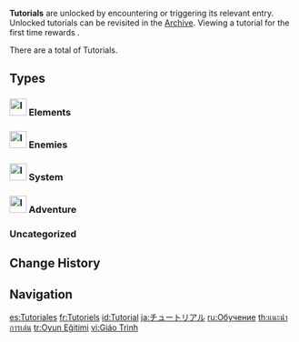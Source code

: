 {{CustomTabs
|tab1 = Overview
|tab2 = Elements
|tab3 = Enemies
|tab4 = System
|tab5 = Adventure
|tab6 = Uncategorized
}}
{{Terminology Infobox
|image        = Icon Tutorial.png
|type         = Game Systems
|type2        = Archive Categories
|group        = Menus
}}
'''Tutorials''' are unlocked by encountering or triggering its relevant entry. Unlocked tutorials can be revisited in the [[Archive]]. Viewing a tutorial for the first time rewards {{Item|Primogem|30|x=1}}.

There are a total of {{Category Total|Tutorials|not1=Event Tutorials|not2=Uncategorized Tutorials|uses=Template:Tutorial}} Tutorials.

==Types==
===[[File:Icon Tutorial Elements.png|30px]] Elements===
{{Main|Tutorial/Elements|l1=Element Tutorials}}
{{Tutorials by Category List|Elements Tutorials|header=There are '''%PAGES%''' tutorials that focus on [[element]]s and [[elemental reaction]]s:}}

===[[File:Icon Tutorial Monster.png|30px]] Enemies===
{{Main|Tutorial/Enemies|l1=Enemy Tutorials}}
{{Tutorials by Category List|Enemies Tutorials|header=There are '''%PAGES%''' tutorials that focus on [[enemies]], their behaviours, ways of beating them, and their background:}}

===[[File:Icon Tutorial Important.png|30px]] System===
{{Main|Tutorial/System|l1=System Tutorials}}
{{Tutorials by Category List|System Tutorials|header=There are '''%PAGES%''' tutorials that focus on the game's [[Game System|systems]]:}}

===[[File:Icon Tutorial Combat.png|30px]] Adventure===
{{Main|Tutorial/Adventure|l1=Adventure Tutorials}}
{{Tutorials by Category List|Adventure Tutorials|header=There are '''%PAGES%''' tutorials that focus on game mechanics that come into play during [[exploration]] and [[combat]]:}}

===Uncategorized===
{{Main|Tutorial/Uncategorized|l1=Uncategorized Tutorials}}
{{Tutorials by Category List|Uncategorized Tutorials|header=There are '''%PAGES%''' tutorials that are not added to the [[Archive]], even if they fit any of the above definitions:}}

==Change History==
{{Change History|1.0}}

==Navigation==
{{Game Systems Navbox}}
[[Category:Tutorials| ]]

[[es:Tutoriales]]
[[fr:Tutoriels]]
[[id:Tutorial]]
[[ja:チュートリアル]]
[[ru:Обучение]]
[[th:แนะนำการเล่น]]
[[tr:Oyun Eğitimi]]
[[vi:Giáo Trình]]